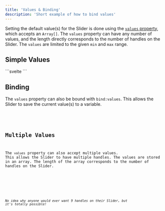 ```yaml
---
title: 'Values & Binding'
description: 'Short example of how to bind values'
---
```








Setting the default value(s) for the Slider is done using the [`values` property](/en/options#values), which accepts an `Array[]`. 
The `values` property can have any number of values, and the length directly corresponds to the number of handles on the Slider. 
The `values` are limited to the given `min` and `max` range.

## Simple Values

<Demo name="Values Property" client:visible>
  <RangeSlider values={[25]} client:visible />
  <RangeSlider values={[50]} client:visible />
  <RangeSlider values={[75]} client:visible />
  <div slot="svelte">
    ```svelte
    <RangeSlider values={[25]} />
    <RangeSlider values={[50]} />
    <RangeSlider values={[75]} />
    ```
  </div>
</Demo>

## Binding
The `values` property can also be bound with `bind:values`. This allows the Slider to save the current value(s) to a variable.

<Demo name="Binding Values" client:visible>
  <Binding client:visible />
  <Code slot="svelte" code={cleanImport(BindingRaw)} lang="svelte" />
</Demo>

## Multiple Values
The `values` property can also accept multiple values. This allows the Slider to have multiple handles.
The values are stored in an array. The length of the array corresponds to the number of handles on the Slider.

<Demo name="Multiple Values" client:visible>
  <Multiple client:visible />
  <Code slot="svelte" code={cleanImport(MultipleRaw)} lang="svelte" />
</Demo>

_No idea why anyone would ever want 9 handles on their Slider, but it's totally possible!_